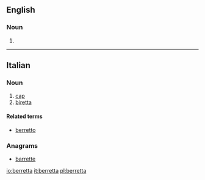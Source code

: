 ==English==

===Noun===
{{en-noun}}

# {{archaic form of|biretta}}

{{Webster 1913}}

----

==Italian==

===Noun===
{{it-noun|berrett|f|a|e}}

# [[cap]]
# [[biretta]]

====Related terms====
* [[berretto]]

===Anagrams===
* [[barrette#Italian|barrette]]

[[io:berretta]]
[[it:berretta]]
[[pl:berretta]]
